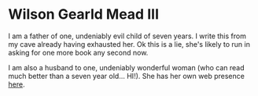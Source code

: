 ---
---


<SEO title="Wilson Gearld Mead III's About Me" />

# Wilson Gearld Mead III

I am a father of one, undeniably evil child of seven years. I write this from my cave already having exhausted her. Ok this is a lie, she's likely to run in asking for one more book any second now.

I am also a husband to one, undeniably wonderful woman (who can read much better than a seven year old... HI!). She has her own web presence [here](https://otakusphere.com).
